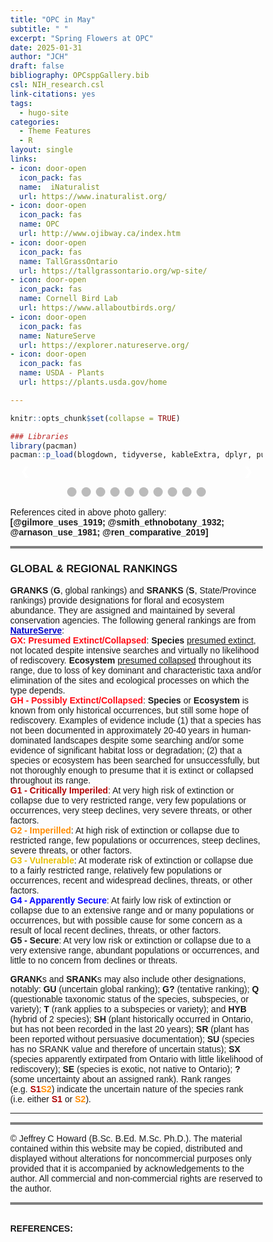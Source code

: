 ```yaml
---
title: "OPC in May"
subtitle: " "
excerpt: "Spring Flowers at OPC"
date: 2025-01-31
author: "JCH"
draft: false
bibliography: OPCsppGallery.bib
csl: NIH_research.csl
link-citations: yes
tags:
  - hugo-site
categories:
  - Theme Features
  - R
layout: single
links:
- icon: door-open
  icon_pack: fas
  name:  iNaturalist
  url: https://www.inaturalist.org/
- icon: door-open
  icon_pack: fas
  name: OPC
  url: http://www.ojibway.ca/index.htm
- icon: door-open
  icon_pack: fas
  name: TallGrassOntario
  url: https://tallgrassontario.org/wp-site/
- icon: door-open
  icon_pack: fas
  name: Cornell Bird Lab
  url: https://www.allaboutbirds.org/
- icon: door-open
  icon_pack: fas
  name: NatureServe
  url: https://explorer.natureserve.org/
- icon: door-open
  icon_pack: fas
  name: USDA - Plants
  url: https://plants.usda.gov/home

---
```


<style type="text/css">

* {box-sizing:border-box}
body {font-family: Verdana, sans-serif; margin:0}
.mySlides {display: none}
img {vertical-align: middle;}


/* ======================= */
/* SlideShow container CSS */
/* ======================= */

.slideshow-container {
  max-width: 500px;
  position: relative;
  margin: auto;
  }

/* ========================== */
/* Hide the images by default */
/* ========================== */

.mySlides {
  display: none;
  }

/* ======================== */
/*  Next & previous buttons */
/* ======================== */

.prev, .next {
  cursor: pointer;
  position: absolute;
  top: 50%;
  width: auto;
  margin-top: -22px;
  padding: 16px;
  color: white;
  font-weight: bold;
  font-size: 18px;
  transition: 0.6s ease;
  border-radius: 0 3px 3px 0;
  user-select: none;
  }

/* ================================ */
/* Position: "next button" to right */
/* ================================ */

.next {
  right: 0;
  border-radius: 3px 0 0 3px;
  }

/* ====================================================== */
/* On hover: black bkgd color with little bit see-through */
/* ====================================================== */

.prev:hover, .next:hover {
  background-color: rgba(0,0,0,0.8);
  }


/* ====================== */
/* Caption Container text */
/* ====================== */

.caption-container {
  font-size: 14px;
  text-align: left;
  background-color: rgb(240,240,240);
  padding: 5px 5px;
  color: white;
}


/* ===================== */
/* Number text (1/10 etc) */
/* ===================== */

.numbertext {
  color: #f2f2f2;
  font-size: 12px;
  padding: 8px 12px;
  position: absolute;
  top: 0;
  }

/* =========================== */
/*   Dots/bullets/indicators   */
/* =========================== */

.dot {
  cursor: pointer;
  height: 15px;
  width: 15px;
  margin: 0 2px;
  background-color: #bbb;
  border-radius: 50%;
  display: inline-block;
  transition: background-color 0.6s ease;
  }

.active, .dot:hover {
  background-color: #717171;
  }


/* ==================== */
/*   Fading animation   */
/* ==================== */

.fade {
  animation-name: fade;
  animation-duration: 1.5s;
  }

@keyframes fade {
  from {opacity: .4}
  to {opacity: 1}
  }


/* =============================== */
/*          CSS for Links          */
/* =============================== */

a.one:link {color: rgb(0, 0, 200);}
a.one:visited {color: rgb(192, 20, 172);}
a.one:hover {color: rgb(255, 20, 100);}


/* ============================== */
/*     CSS for stylizing text     */
/* ============================== */

#Blk { font-weight: bold; color: rgb(0, 0, 0); }
#blk { color: rgb(0, 0, 0); }
#Red { font-weight: bold; color: rgb(255, 10, 20); }
#Dred { font-weight: bold; color: rgb(175, 0, 0); }
#Or { font-weight: bold; color: rgb(255, 140, 0); }
#Gold { font-weight: bold; color: rgb(230, 190, 0); }
#Gr2 { font-weight: bold; color: rgb(25, 150, 25); }
#Teal { font-weight: bold; color: rgb(60, 180, 180); }
#Blue { font-weight: bold; color: blue; }
#Glacialb { font-weight: bold; color: rgb(54, 139, 193); }
#Violet { font-weight: bold; color: rgb(180, 73, 255); }
#Purple { font-weight: bold; color: rgb(150, 0, 255); }
#Magenta { font-weight: bold; color: rgb(255, 0, 255); }
#Salmon { font-weight: bold; color: rgb(255, 140, 160); }
#Silver { font-weight: bold; color: rgb(192, 192, 192); }
#Gray { font-weight: bold; color: rgb(155, 155, 155); }
#Rust { font-weight: bold; color: rgb(183, 65, 14); }
#Dbr { font-weight: bold; color: rgb(100, 20, 20); }

</style>


```r
knitr::opts_chunk$set(collapse = TRUE)

### Libraries
library(pacman)
pacman::p_load(blogdown, tidyverse, kableExtra, dplyr, purrr, bibtex, citr, htmlwidgets, htmltools)

```


<!-- Slideshow container -->
<div class="slideshow-container">

<!-- Full-width images with number and caption text -->
<div class="mySlides fade">
<div class="numbertext">1 / 10</div>
<img src="images/May2010_BRagwort.jpg" alt="" width="100%"/>
<div class="caption-container"><p id="caption"><span id="blk"><b>Balsam Ragwort</b> (<b>SU</b>, <b>G5</b>), or <i>Packera paupercula</i>, is a native perennial forb and member of the <i>Asteraceae</i> family. The smooth central green stalk supports a few small stem leaves that are noticeably narrow and frond-like (i.e. lobed half-way or more to the midrib, otherwise known as <b><a class="one" href="https://www.fs.usda.gov/wildflowers/beauty/ferns/structure.shtml" target="_blank" title="Go to USDA">pinnatifid</a></b>). It prefers wet meadows as was the case for this specimen (i.e. among the wet Tallgrasses of Ojibway Prairie Provincial Nature Reserve).
</span></p></div>
</div>

<div class="mySlides fade">
<div class="numbertext">2 / 10</div>
<img src="images/May2010_CanAnemone.jpg" alt="" width="100%"/>
<div class="caption-container"><p id="caption"><span id="blk"><b>Canadian Anemone</b> (<b>S5</b>, <b>G5</b>), also known as <b>Meadow Anemone</b> (<i>Anemonastrum canadense</i>), is a perennial forb and member of the family <i>Ranunculaceae</i>. <b>Gilmore</b> (1919) mentions that the &ldquo;<i>...root of this plant was one of the most highly esteemed medicines...it was prescribed for a great many ills, especially wounds...and was used also as a wash for sores affecting the eyes or other parts</i>&rdquo;.</span></p></div>
</div>

<div class="mySlides fade">
<div class="numbertext">3 / 10</div>
<img src="images/May2010_HBTongue.jpg" alt="" width="100%"/>
<div class="caption-container"><p id="caption"><span id="blk"><b>Hairy Beardtongue</b> (<span id="Blue">S4</span>, <b>G5</b>), or <i>Penstemon hirsutus</i>, is a native perennial species with noticeable hairy erect stems that support small clusters of lavender coloured trumpet-like flowers. Its common name comes from the tufted or &ldquo;<i>bearded</i>&rdquo; appearance of the stamen peaking out from under the lips of the slender flowers.</span></p></div>
</div>

<div class="mySlides fade">
<div class="numbertext">4 / 10</div>
<img src="images/May2010_LBFlag.jpg" alt="" width="100%"/>
<div class="caption-container"><p id="caption"><span id="blk"><b>Northern Blue Flag</b> (<b>S5</b>, <b>G5</b>), or <i>Iris versicolor</i>, is a native perennial forb and member of the family <i>Iridaceae</i> (Irises). The showy blue-to-violet coloured flower is composed of 3 downward-curving <b>sepals</b> (&ldquo;<i>falls</i>&rdquo;), and 3 shorter erect <b>petals</b> (&ldquo;<i>standards</i>&ldquo;). Closely perched on top of each <b>sepal</b> is a slightly shorter and less colourful <b>style arm</b> that hides the <b>anther</b> (i.e. male part containing pollen). The wide <b>sepal</b> tips serve as landing pads for bees that then travel between the <b>sepal</b> and roof-like <b>style arm</b> towards the nectar at the centre of the flower. Guided by the hairy yellow central line the bees inevitably become &ldquo;dusted&rdquo; with pollen. Although the roots are poisonous to humans <b>Gilmore</b> (1919) mentions that First Nations People used parts of the plant as medicine. Specifically the &ldquo;<i>...rootstock was pulverized and mixed with water, or more often with saliva, and the infusion dropped into the ear to cure earache; it was used also to medicate eye-water. A paste was made to apply to sores and bruises.</i>&rdquo;</span></p></div>
</div>

<div class="mySlides fade">
<div class="numbertext">5 / 10</div>
<img src="images/May2010_PtBEGrass.jpg" alt="" width="100%"/>
<div class="caption-container"><p id="caption"><span id="blk"><b>Narrow-leaf-blue-eyed-grass</b> (<span id="Blue">S4</span>, <b>G5</b>), or <i>Sisyrinchium angustifolium</i>, is a petit but pretty native perennial plant of North America. It is also a member of the family <i>Iridaceae</i> (Irises) and can be found in moist meadows and open woodlands.</span></p></div>
</div>

<div class="mySlides fade">
<div class="numbertext">6 / 10</div>
<img src="images/May2010_PussyToes.jpg" alt="" width="100%"/>
<div class="caption-container"><p id="caption"><span id="blk"><b>Field Pussytoes</b> (<b>S5</b>, <b>G5</b>), also known as <b>Field cat's foot</b> (<i>Antennaria neglecta</i>), is a small herbaceous plant and member of the family <i>Asteraceae</i>. This species boasts tight clusters of white &ldquo;furry&rdquo; flower heads and small narrow spatula-shaped leaves at its base.</span></p></div>
</div>

<div class="mySlides fade">
<div class="numbertext">7 / 10</div>
<img src="images/May2010_SpGeranium.jpg" alt="" width="100%"/>
<div class="caption-container"><p id="caption"><span id="blk"><b>Spotted Geranium</b> (<b>S5</b>, <b>G5</b>), also known as <b>Wood Geranium</b> (<i>Geranium maculatum</i> L.), is a common native perennial plant of eastern North America that prefers moist woodlands. <b>Smith</b> (1932) mentions that First Nations People (Ojibwe) &ldquo;<i>use the astringent root for the treatment of <u>flux</u>,</i>&rdquo; (i.e. inflammation of the <b><a class="one" href="https://my.clevelandclinic.org/health/body/22740-periosteum" target="_blank" title="Go to MayoClinic">periosteum</a></b> of the jaw) &ldquo;<i>and also for healing a sore mouth</i>&rdquo;. Similar claims were also reported by <b>Arnason</b> (1981).</span></p></div>
</div>

<div class="mySlides fade">
<div class="numbertext">8 / 10</div>
<img src="images/May2010_TFCynthia.jpg" alt="" width="100%"/>
<div class="caption-container"><p id="caption"><span id="blk"><b>Two-Flower Cynthia</b> (<span id="Or">S2</span>, <b>G5</b>), also known as <b>Two-flower Dwarf Dandelion</b> (<i>Krigia biflora</i>), is a native perennial forb and member of the family <i>Asteraceae</i>. The species' status is imperilled within Ontario and largely unknown in most parts of the eastern US. It can be found in wet meadows and prairies and can be easily identified by the two prominent orange-yellow rayed flower heads found atop their erect 45-to-80 cm stalks.</span></p></div>
</div>

<div class="mySlides fade">
<div class="numbertext">9 / 10</div>
<img src="images/May2010_WLupine.jpg" alt="" width="100%"/>
<div class="caption-container"><p id="caption"><span id="blk"><b>Wild Lupine</b> (<span id="Or">S2</span><span id="Gold">S3</span>, <b>G5</b>), also known as <b>sundial</b> or <b>blue lupine</b> (<i>Lupinus perennis</i>), is a provincially endangered native perennial and member of the family <i>Fabaceae</i>. The leaves of the plant have a very distinctive palmate shape with several radiating leaflets. Ecologically the plant serves as an important food resource for the larval stage of many butterfly species, including the globally endangered <b>Karner blue</b> (i.e. <i>Plebejus samuelis</i> caterpillars feed exclusively on lupine leaves).</span></p></div>
</div>

<div class="mySlides fade">
<div class="numbertext">10 / 10</div>
<img src="images/May2010_YStarGrass2.jpg" alt="" width="100%"/>
<div class="caption-container"><p id="caption"><span id="blk"><b>Eastern Yellow Star-Grass</b> (<span id="Or">S2</span><span id="Gold">S3</span>, <b>G5</b>), also known as <b>yellow star flower</b> or <b>common goldstar</b> (<i>Hypoxis hirsuta</i>), is a native perennial species and member of the family <i>Hypoxidaceae</i>. The brilliant golden flowers of this petit plant sports six petal-like structures, or <b>tepals</b>, that are arranged in two whorls, as well as six showy arrow-shaped yellow anthers. According to <b>Zong-Xin Ren</b> et al. (2019) these flowers do not produce nectar leaving pollen as the only reward for pollinators (i.e. mostly female native bees). The plant itself can be found in moist meadows and open wooded areas. Occasional one can come across variants that have white flowers (see lower insert).</span></p></div>
</div>

<!-- Next and previous buttons -->
<a class="prev" onclick="plusSlides(-1)">&#10094;</a>
<a class="next" onclick="plusSlides(1)">&#10095;</a>

</div>

<br>

<!-- The dots/circles -->
<div style="text-align:center">
  <span class="dot" onclick="currentSlide(1)"></span>
  <span class="dot" onclick="currentSlide(2)"></span>
  <span class="dot" onclick="currentSlide(3)"></span>
  <span class="dot" onclick="currentSlide(4)"></span>
  <span class="dot" onclick="currentSlide(5)"></span>
  <span class="dot" onclick="currentSlide(6)"></span>
  <span class="dot" onclick="currentSlide(7)"></span>
  <span class="dot" onclick="currentSlide(8)"></span>
  <span class="dot" onclick="currentSlide(9)"></span>
  <span class="dot" onclick="currentSlide(10)"></span>
</div>


<!-- Java Script -->
<script>

<!-- Show first slide -->
let slideIndex = 1;
showSlides(slideIndex);

<!-- calling function to move to nth slide and show that slide. -->
function plusSlides(n) {
  showSlides(slideIndex += n);
  }

<!-- Sets slideIndex to n and then shows the nth slide. -->
function currentSlide(n) {
  showSlides(slideIndex = n);
  }

<!-- Inside showSlides function declare an empty variable i -->
<!-- Look in HTML for elements with class designations mySlides and dot -->
<!-- If end of list is reached set slideIndex back to 1. -->
<!-- If go backwards past first slide go to end slide (slides.length) -->
<!-- then set the display style of all slides to none (n = 0) -->
<!-- to remove all slides from the DOM (hides them) -->
function showSlides(n) {
  let i;
  let slides = document.getElementsByClassName("mySlides");
  let dots = document.getElementsByClassName("dot");
  if (n > slides.length) {slideIndex = 1}    
  if (n < 1) {slideIndex = slides.length}
  for (i = 0; i < slides.length; i++) {
    slides[i].style.display = "none";  
  }
<!-- Remove "active" class from all elements with "dot" as their class -->
  for (i = 0; i < dots.length; i++) {
    dots[i].className = dots[i].className.replace(" active", "");
  }
<!-- Set display style of slideIndex - 1 to block, -->
<!-- making it effectively visible (previously set to 'none') -->
<!-- and add active class to the dot of index slideIndex-1. -->
  slides[slideIndex-1].style.display = "block";  
  dots[slideIndex-1].className += " active";
  }

</script>


References cited in above photo gallery: <b>[@gilmore_uses_1919; @smith_ethnobotany_1932; @arnason_use_1981; @ren_comparative_2019]</b>



<hr style="border:2px solid gray">

<div align=center><h3>GLOBAL & REGIONAL RANKINGS</h3></div>

**GRANKS** (**G**, global rankings) and **SRANKS** (**S**, State/Province rankings) provide designations for floral and ecosystem abundance. They are assigned and maintained by several conservation agencies. The following general rankings are from **<a class="one" href="https://explorer.natureserve.org/AboutTheData/DataTypes/ConservationStatusCategories" target="_blank" title="Go to NatureServe">NatureServe</a>**:  
<span id="Red">GX: Presumed Extinct/Collapsed</span>: **Species** <u>presumed extinct</u>, not located despite intensive searches and virtually no likelihood of rediscovery. **Ecosystem** <u>presumed collapsed</u> throughout its range, due to loss of key dominant and characteristic taxa and/or elimination of the sites and ecological processes on which the type depends.  
<span id="Red">GH - Possibly Extinct/Collapsed</span>: **Species** or **Ecosystem** is known from only historical occurrences, but still some hope of rediscovery. Examples of evidence include (1) that a species has not been documented in approximately 20-40 years in human-dominated landscapes despite some searching and/or some evidence of significant habitat loss or degradation; (2) that a species or ecosystem has been searched for unsuccessfully, but not thoroughly enough to presume that it is extinct or collapsed throughout its range.  
<span id="Dred">G1 - Critically Imperiled</span>: At very high risk of extinction or collapse due to very restricted range, very few populations or occurrences, very steep declines, very severe threats, or other factors.  
<span id="Or">G2 - Imperilled</span>: At high risk of extinction or collapse due to restricted range, few populations or occurrences, steep declines, severe threats, or other factors.  
<span id="Gold">G3 - Vulnerable</span>: At moderate risk of extinction or collapse due to a fairly restricted range, relatively few populations or occurrences, recent and widespread declines, threats, or other factors.  
<span id="Blue">G4 - Apparently Secure</span>: At fairly low risk of extinction or collapse due to an extensive range and or many populations or occurrences, but with possible cause for some concern as a result of local recent declines, threats, or other factors.  
<b>G5 - Secure</b>: At very low risk or extinction or collapse due to a very extensive range, abundant populations or occurrences, and little to no concern from declines or threats.  

**GRANK**s and **SRANK**s may also include other designations, notably: **GU** (uncertain global ranking); **G?** (tentative ranking); **Q** (questionable taxonomic status of the species, subspecies, or variety); **T** (rank applies to a subspecies or variety); and **HYB** (hybrid of 2 species); **SH** (plant historically occurred in Ontario, but has not been recorded in the last 20 years); **SR** (plant has been reported without persuasive documentation); **SU** (species has no SRANK value and therefore of uncertain status); **SX** (species apparently extirpated from Ontario with little likelihood of rediscovery); **SE** (species is exotic, not native to Ontario); **?** (some uncertainty about an assigned rank). Rank ranges (e.g. <span id="Dred">S1</span><span id="Or">S2</span>) indicate the uncertain nature of the species rank (i.e. either <span id="Dred">S1</span> or <span id="Or">S2</span>).  


---

<hr style="border:2px solid gray">

<!--------------------------------------------------------------------->
&copy; Jeffrey C Howard (B.Sc. B.Ed. M.Sc. Ph.D.). The material contained within this website may be copied, distributed and displayed without alterations for noncommercial purposes only provided that it is accompanied by acknowledgements to the author. All commercial and non-commercial rights are reserved to the author.  
<!--------------------------------------------------------------------->

<hr style="border:2px solid gray">


<a id="Refs"></a>  
**REFERENCES:**  

<script src='https://storage.ko-fi.com/cdn/scripts/overlay-widget.js'></script>
<script>
  kofiWidgetOverlay.draw('jch274202227', {
    'type': 'floating-chat',
    'floating-chat.donateButton.text': 'Help Support',
    'floating-chat.donateButton.background-color': '#00b9fe',
    'floating-chat.donateButton.text-color': '#fff'
  });
</script>

